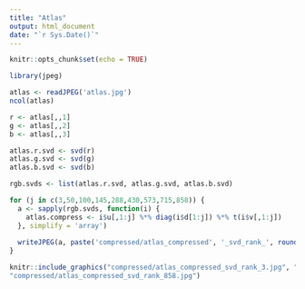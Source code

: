 ```yaml
---
title: "Atlas"
output: html_document
date: "`r Sys.Date()`"
---
```


```r
knitr::opts_chunk$set(echo = TRUE)
```


```r
library(jpeg)
```


```r
atlas <- readJPEG('atlas.jpg')
ncol(atlas)
```
```r
r <- atlas[,,1]
g <- atlas[,,2]
b <- atlas[,,3]
```

```r
atlas.r.svd <- svd(r)
atlas.g.svd <- svd(g)
atlas.b.svd <- svd(b)
```


```r
rgb.svds <- list(atlas.r.svd, atlas.g.svd, atlas.b.svd)


```

```r
for (j in c(3,50,100,145,288,430,573,715,858)) {
  a <- sapply(rgb.svds, function(i) {
    atlas.compress <- i$u[,1:j] %*% diag(i$d[1:j]) %*% t(i$v[,1:j])
  }, simplify = 'array')
  
  writeJPEG(a, paste('compressed/atlas_compressed', '_svd_rank_', round(j,0), '.jpg', sep=''))
}
```







```r
knitr::include_graphics("compressed/atlas_compressed_svd_rank_3.jpg", "compressed/atlas_compressed_svd_rank_50.jpg",
"compressed/atlas_compressed_svd_rank_858.jpg")
```

